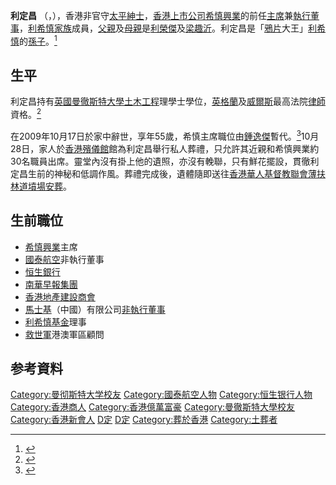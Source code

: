 '''利定昌''' {{JP}}（{{lang-en|Lee Ting Chang, Peter}}，{{bd|1954年|1月|2009年|10月17日|catIdx=Li利定昌}}），香港非官守[[太平紳士|太平紳士]]，[[香港|香港]][[上市公司|上市公司]][[希慎興業|希慎興業]]的前任[[主席|主席]]兼[[執行董事|執行董事]]，[[利希慎家族|利希慎家族]]成員，[[父親|父親]]及[[母親|母親]]是[[利榮傑|利榮傑]]及[[梁趣沂|梁趣沂]]。利定昌是「[[鴉片|鴉片]]大王」[[利希慎|利希慎]]的[[孫|孫子]]。<ref>{{Cite web |url=http://main.ednews.hk/listedco/listconews/sehk/20070404/0014/F114_c.pdf |title=香港上市公司希慎興業主席'''利定昌'''簡介 |accessdate=2007-07-04 |archive-date=2007-10-08 |archive-url=https://web.archive.org/web/20071008033212/http://main.ednews.hk/listedco/listconews/sehk/20070404/0014/F114_c.pdf |dead-url=no }}</ref>

==生平==
利定昌持有[[英國|英國]][[曼徹斯特大學|曼徹斯特大學]][[土木工程|土木工程]]理學士學位，[[英格蘭|英格蘭]]及[[威爾斯|威爾斯]]最高法院[[律師|律師]]資格。<ref>{{Cite web |url=http://www.clpgroup.com/NR/exeres/21F86C3A-14E7-4AFB-B736-54A7B1B2837E%2CE752B247-3218-4CB8-ABE0-9B27D539928E%2Cframeless.htm?ch=%5FCorpGov%5FBrdNMgt%5FBrdOfDir%5F&lang=tc |title=中電集團董事'''利定昌''' |accessdate=2007-07-04 |archive-date=2007-09-27 |archive-url=https://web.archive.org/web/20070927184116/http://www.clpgroup.com/NR/exeres/21F86C3A-14E7-4AFB-B736-54A7B1B2837E,E752B247-3218-4CB8-ABE0-9B27D539928E,frameless.htm?ch=_CorpGov_BrdNMgt_BrdOfDir_&lang=tc |dead-url=no }}</ref>

在2009年10月17日於家中辭世，享年55歲，希慎主席職位由[[鍾逸傑|鍾逸傑]]暫代。<ref>{{Cite web |url=http://www.hkexnews.hk/listedco/listconews/sehk/20091018/LTN20091018007_C.pdf |title=希慎興業沉痛哀悼主席利定昌先生逝世 |accessdate=2009-10-18 |archive-date=2009-11-22 |archive-url=https://web.archive.org/web/20091122142808/http://www.hkexnews.hk/listedco/listconews/sehk/20091018/LTN20091018007_C.pdf |dead-url=no }}</ref>10月28日，家人於[[香港殯儀館|香港殯儀館]]館為利定昌舉行私人葬禮，只允許其近親和希慎興業約30名職員出席。靈堂內沒有掛上他的遺照，亦沒有輓聯，只有鮮花擺設，貫徹利定昌生前的神秘和低調作風。葬禮完成後，遺體隨即送往[[香港華人基督教聯會薄扶林道墳場|香港華人基督教聯會薄扶林道墳場]][[安葬|安葬]]。

==生前職位==
* [[希慎興業|希慎興業]]主席
* [[國泰航空|國泰航空]]非執行董事
* [[恒生銀行|恒生銀行]]
* [[南華早報集團|南華早報集團]]
* [[香港地產建設商會|香港地產建設商會]]
* [[馬士基|馬士基]]（中國）有限公司[[非執行董事|非執行董事]]
* [[利希慎基金|利希慎基金]]理事
* [[救世軍|救世軍]]港澳軍區顧問

== 参考資料 ==
{{reflist}}

{{希慎兴业}}
{{DEFAULTSORT:Li利}}
[[Category:曼彻斯特大学校友|Category:曼彻斯特大学校友]]
[[Category:國泰航空人物|Category:國泰航空人物]]
[[Category:恒生银行人物|Category:恒生银行人物]]
[[Category:香港商人|Category:香港商人]]
[[Category:香港億萬富豪|Category:香港億萬富豪]]
[[Category:曼徹斯特大學校友|Category:曼徹斯特大學校友]]
[[Category:香港新會人|Category:香港新會人]]
[[Category:利希慎家族|D定]]
[[Category:利姓|D定]]
[[Category:葬於香港|Category:葬於香港]]
[[Category:土葬者|Category:土葬者]]